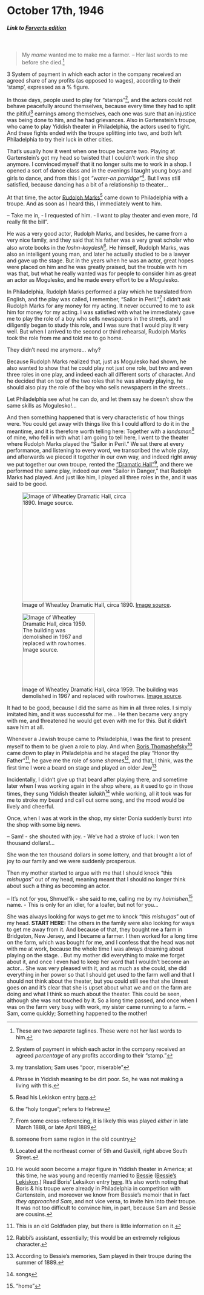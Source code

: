 # October 17th, 1946

##### _Link to [Forverts edition](https://www.nli.org.il/en/newspapers/frw/1946/10/17/01/)_ {.unnumbered}

<br>

> My _mame_ wanted me to make me a farmer. -- Her last words to me before she died.^[These are two _separate_ taglines. These were not her last words to him.]


3 System of payment in which each actor in the company received an agreed share of any profits (as opposed to wages), according to their ‘stamp’, expressed as a % figure.


In those days, people used to play for "stamps"^[System of payment in which each actor in the company received an agreed _percentage_ of any profits according to their "stamp."], and the actors could not behave peacefully around themselves, because every time they had to split the pitiful^[my translation; Sam uses "poor, miserable"] earnings among themselves, each one was sure that an injustice was being done to him, and he had grievances. Also in Gartenstein's troupe, who came to play Yiddish theater in Philadelphia, the actors used to fight. And these fights ended with the troupe splitting into two, and both left Philadelphia to try their luck in other cities.

That's usually how it went when one troupe became two. Playing at Gartenstein's got my head so twisted that I couldn't work in the shop anymore. I convinced myself that it no longer suits me to work in a shop. I opened a sort of dance class and in the evenings I taught young boys and girls to dance, and from this I got _"water-on porridge"_^[Phrase in Yiddish meaning to be dirt poor. So, he was not making a living with this.]. But I was still satisfied, because dancing has a bit of a relationship to theater...

At that time, the actor [Rudolph Marks](https://en.wikipedia.org/wiki/Rudolph_Marks)^[Read his Lekiskon entry <a href="https://www.museumoffamilyhistory.com/yt/lex/M/marks-rudolph.htm">here</a>.] came down to Philadelphia with a troupe. And as soon as I heard this, I immediately went to him.

-- Take me in,  - I requested of him. - I want to play theater and even more, I'd really fit the bill".


He was a very good actor, Rudolph Marks, and besides, he came from a very nice family, and they said that his father was a very great scholar who also wrote books in the _loshn-koydesh_^[the "holy tongue"; refers to Hebrew]. He himself, Rudolph Marks, was also an intelligent young man, and later he actually studied to be a lawyer and gave up the stage. But in the years when he was an actor, great hopes were placed on him and he was greatly praised, but the trouble with him was that, but what he really wanted was for people to consider him as great an actor as Mogulesko, and he made every effort to be a Mogulesko.

In Philadelphia, Rudolph Marks performed a play which he translated from English, and the play was called, I remember, "Sailor in Peril."^[From some cross-referencing, it is likely this was played _either_ in late March 1888, or late April 1889] I didn't ask Rudolph Marks for any money for my acting. It never occurred to me to ask him for money for my acting. I was satisfied with what he immediately gave me to play the role of a boy who sells newspapers in the streets, and I diligently began to study this role, and I was sure that I would play it very well. But when I arrived to the second or third rehearsal, Rudolph Marks took the role from me and told me to go home.

They didn't need me anymore... why?

Because Rudolph Marks realized that, just as Mogulesko had shown, he also wanted to show that he could play not just one role, but two and even three roles in one play, and indeed each all different sorts of character. And he decided that on top of the two roles that he was already playing, he should also play the role of the boy who sells newspapers in the streets...

Let Philadelphia see what he can do, and let them say he doesn't show the same skills as Mogulesko!...

And then something happened that is very characteristic of how things were. You could get away with things like this I could afford to do it in the meantime, and it is therefore worth telling here:
Together with a _landsman_^[someone from same region in the old country] of mine, who fell in with what I am going to tell here, I went to the theater where Rudolph Marks played the "Sailor in Peril." We sat there at every performance, and listening to every word, we transcribed the whole play, and afterwards we pieced it together in our own way, and indeed right away we put together our own troupe, rented the ["Dramatic Hall"](https://www.museumoffamilyhistory.com/jqp-wheatley.htm)^[Located at the northeast corner of 5th and Gaskill, right above South Street.], and there we performed the same play, indeed our own "Sailor in Danger," that Rudolph Marks had played. And just like him, I played all three roles in the, and it was said to be good.

::: {layout-ncol=2}

![Image of Wheatley Dramatic Hall, circa 1890. <a href="https://archive.nyu.edu/handle/2451/56843">Image source</a>.](../img/dramatic-hall-1890.jpg){width="3in"}

![Image of Wheatley Dramatic Hall, circa 1959. The building was demolished in 1967 and replaced with rowhomes. <a href="https://www.ocfrealty.com/naked-philly/society-hill/delorean-time-machine-5th-gaskill/">Image source</a>.](../img/gaskill-1959.jpg){width="2in"}
:::

It had to be good, because I did the same as him in all three roles. I simply imitated him, and it was successful for me... He then became very angry with me, and threatened he would get even with me for this. But it didn't save him at all.


Whenever a Jewish troupe came to Philadelphia, I was the first to present myself to them to be given a role to play. And when [Boris Thomashefsky](https://en.wikipedia.org/wiki/Boris_Thomashefsky)^[He would soon become a major figure in Yiddish theater in America; at this time, he was young and recently married to 
<a href="https://en.wikipedia.org/wiki/Bessie_Thomashefsky">Bessie</a> (<a href="https://www.museumoffamilyhistory.com/yt/lex/T/thomashefsky-bessie.htm">Bessie's Lekiskon</a>.) Read Boris' Leksikon entry <a href="https://www.museumoffamilyhistory.com/yt/lex/T/thomashefsky-boris.htm">here</a>. It's also worth noting that Boris & his troupe were already in Philadelphia in competition with Gartenstein, and moreover we know from Bessie's memoir that in fact _they approached Sam_, and not vice versa, to invite him into their troupe. It was not too difficult to convince him, in part, because Sam and Bessie are cousins.] came down to play in Philadelphia and he staged the play "Honor thy Father"^[This is an old Goldfaden play, but there is little information on it.], he gave me the role of some _shames_^[Rabbi's assistant, essentially; this would be an extremely religious character.], and that, I think, was the first time I wore a beard on stage and played an older Jew^[According to Bessie's memories, Sam played in their troupe during the summer of 1889.]

Incidentally, I didn't give up that beard after playing there, and sometime later when I was working again in the shop where, as it used to go in those times, they sung Yiddish theater _lidlakh_^[songs] while working, all it took was for me to stroke my beard and call out some song, and the mood would be lively and cheerful.

Once, when I was at work in the shop, my sister Donia suddenly burst into the shop with some big news.

-- Sam! - she shouted with joy. - We've had a stroke of luck: I won ten thousand dollars!...

She won the ten thousand dollars in some lottery, and that brought a lot of joy to our family and we were suddenly prosperous.

Then my mother started to argue with me that I should knock "this _mishugas_" out of my head, meaning meant that I should no longer think about such a thing as becoming an actor.

-- It's not for you, Shmuel'ik - she said to me, calling me by my _haimishen_^["home"] name. - This is only for an idler, for a loafer, but not for you...

She was always looking for ways to get me to knock "this _mishugas_" out of my head. **START HERE:** The others in the family were also looking for ways to get me away from it. And because of that, they bought me a farm in Bridgeton, New Jersey, and I became a farmer. I then worked for a long time on the farm, which was bought for me, and I confess that the head was not with me at work, because the whole time I was always dreaming about playing on the stage. . But my mother did everything to make me forget about it, and once I even had to keep her word that I wouldn't become an actor...
She was very pleased with it, and as much as she could, she did everything in her power so that I should get used to the farm well and that I should not think about the theater, but you could still see that she Unrest goes on and it's clear that she is upset about what we and on the farm are doing and what I think so much about the theater.
This could be seen, although she was not touched by it. 
So a long time passed, and once when I was on the farm very busy with work, my sister came running to a farm.
– Sam, come quickly; Something happened to the mother!


